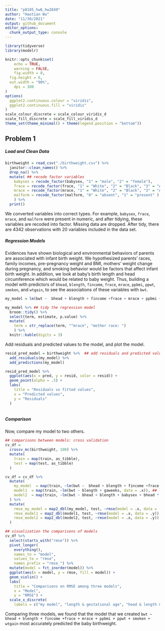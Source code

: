 ```yaml
---
title: "p8105_hw6_hw2849"
author: "Haotian Wu"
date: "11/30/2021"
output: github_document
editor_options: 
  chunk_output_type: console
---
```


```r
library(tidyverse)
library(modelr)

knitr::opts_chunk$set(
	echo = TRUE,
	warning = FALSE,
	fig.width = 8, 
  fig.height = 6,
  out.width = "90%",
	dpi = 300
)
options(
  ggplot2.continuous.colour = "viridis",
  ggplot2.continuous.fill = "viridis"
)
scale_colour_discrete = scale_colour_viridis_d
scale_fill_discrete = scale_fill_viridis_d
theme_set(theme_minimal() + theme(legend.position = "bottom"))
```

## Problem 1

##### Load and Clean Data 

```r
birthweight = read_csv("./birthweight.csv") %>% 
  janitor::clean_names() %>% 
  drop_na() %>%
  mutate( ## recode factor variables
    babysex = recode_factor(babysex, "1" = "male", "2" = "female"),
    frace = recode_factor(frace, "1" = "White", "2" = "Black", "3" = "Asian", "4" = "Puerto Rican", "8" = "Other"),
    mrace = recode_factor(mrace, "1" = "White", "2" = "Black", "3" = "Asian", "4" = "Puerto Rican"),
    malform = recode_factor(malform, "0" = "absent", "1" = "present" )
    ) %>%
  print()
```

We converted variables into correct types. For example, `babysex`, `frace`, `mrace`, and `malform` were present in numeric, and after tidying, these variables are recoded into factor. Missing data are dropped. After tidy, there are 4342 observations with 20 variables included in the data set. 

##### Regression Models

Evidences have shown biological and environmental behaviors of parents are associated with infant birth weight. We hypothesized parents' races, family incomes, pre-pregnancy weight and BMI, mothers' weight change during pregnancy, and smoking behavior would be factors that affect infant birth weight. In addition, we look at baby's birth length and head circumference which would be related to baby weight. Thus, building a model with predictors of `bhead`, `blength`, `fincome`, `frace`, `mrace`, `ppbmi`, `ppwt`, `smoken`, and `wtgain`, to see the associations of these variables with `bwt`.  

```r
my_model = lm(bwt ~  bhead + blength + fincome +frace + mrace + ppbmi + ppwt + smoken + wtgain, data = birthweight) ## regression model 

my_model %>% ## tidy the regression model
  broom::tidy() %>% 
  select(term, estimate, p.value) %>% 
  mutate(
    term = str_replace(term, "^mrace", "mother race: ")
    ) %>% 
  knitr::kable(digits = 3)
```

Add residuals and predicted values to the model, and plot the model.

```r
resid_pred_model = birthweight %>%  ## add residuals and predicted values
  add_residuals(my_model) %>% 
  add_predictions(my_model)

resid_pred_model %>% 
  ggplot(aes(x = pred, y = resid, color = resid)) + 
  geom_point(alpha = .5) + 
  labs(
    title = "Residuals vs fitted values",
    x = "Predicted values",
    y = "Residuals"
  )
  
```

##### Comparison

Now, compare my model to two others. 

```r
## comparisons between models: cross validation
cv_df = 
  crossv_mc(birthweight, 100) %>% 
  mutate(
    train = map(train, as_tibble),
    test = map(test, as_tibble)
  )

cv_df = cv_df %>% 
  mutate(
    my_model  = map(train, ~lm(bwt ~  bhead + blength + fincome +frace + mrace + ppbmi + ppwt + smoken + wtgain, data = .x)),
    model1  = map(train, ~lm(bwt ~ blength + gaweeks, data = .x)), ## length at birth and gestational age as predictors
    model2  = map(train, ~lm(bwt ~ bhead + blength + babysex + bhead * blength + bhead * babysex + blength * bhead + bhead * blength * babysex, data = .x))  ## head circumference, length, sex, and all interactions between these
  ) %>% 
  mutate(
    rmse_my_model = map2_dbl(my_model, test, ~rmse(model = .x, data = .y)),
    rmse_model1 = map2_dbl(model1, test, ~rmse(model = .x, data = .y)),
    rmse_model2 = map2_dbl(model2, test, ~rmse(model = .x, data = .y))
  )

## visualization the comparisons of models
cv_df %>% 
  select(starts_with("rmse")) %>% 
  pivot_longer(
    everything(),
    names_to = "model", 
    values_to = "rmse",
    names_prefix = "rmse_") %>% 
  mutate(model = fct_inorder(model)) %>% 
  ggplot(aes(x = model, y = rmse, fill = model)) + 
  geom_violin() + 
  labs(
    title = "Comparisons on RMSE among three models",
    x = "Model",
    y = "RMSE") + 
  scale_x_discrete(
    labels = c("my model", "length & gestational age", "head & length & sex & interaction"))
```

Comparing three models, we found that the model that we created `bwt ~  bhead + blength + fincome +frace + mrace + ppbmi + ppwt + smoken + wtgain` most accurately predicted the baby birthweight. 

